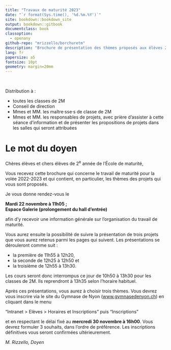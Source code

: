 ```yaml
---
title: "Travaux de maturité 2023"
date: "`r format(Sys.time(), '%d.%m.%Y')`"
site: bookdown::bookdown_site
output: bookdown::gitbook
documentclass: book
classoption:
  - openany
github-repo: "mrizzello/borchuretm"
description: "Brochure de présentation des thèmes proposés aux élèves 2M du GNLC"
lang: fr
papersize: a5
fontsize: 10pt
geometry: margin=20mm
---
```

\clearpage
\ 
\vspace{\stretch{1}}

::: {.center data-latex=""}
Distribution à :

- toutes les classes de 2M
- Conseil de direction
- Mmes et MM. les maître·sse·s de classe de 2M
- Mmes et MM. les responsables de projets, avec prière d'assister à cette séance d'information et de présenter les propositions de projets dans les salles qui seront attribuées
:::

\clearpage

# Le mot du doyen {-}

Chères élèves et chers élèves de 2^e^ année de l'École de maturité,

Vous recevez cette brochure qui concerne le travail de maturité pour la volée 2022-2023 et qui contient, en particulier, les thèmes des projets qui vous sont proposés.

Je vous donne rendez-vous le

::: {.center data-latex=""}
**Mardi 22 novembre à 11h05 ;  
Espace Galerie (prolongement du hall d'entrée)**
:::

afin d'y recevoir une information générale sur l'organisation du travail de maturité.

Vous aurez ensuite la possibilité de suivre la présentation de trois projets que vous aurez retenus parmi les pages qui suivent. Les présentations se dérouleront comme suit :

- la première de 11h55 à 12h20,
- la seconde de 12h25 à 12h50 et
- la troisième de 12h55 à 13h30.

Les cours seront donc interrompus ce jour de 10h50 à 13h30 pour les classes de 2M. Ils reprendront à 13h35 selon l'horaire habituel.

Après ces présentations, vous aurez à choisir trois thèmes. Vous devrez vous inscrire via le site du Gymnase de Nyon ([www.gymnasedenyon.ch](www.gymnasedenyon.ch)) en cliquant dans le menu 

::: {.center data-latex=""}
"Intranet > Elèves > Horaires et Inscriptions" puis "Inscriptions"
:::

et en respectant le délai fixé au **mercredi 30 novembre à 16h00**. Vous devrez formuler 3 souhaits, dans l'ordre de préférence. Les inscriptions définitives vous seront confirmées ultérieurement.

::: {.signature data-latex=""}
_M. Rizzello, Doyen_
:::